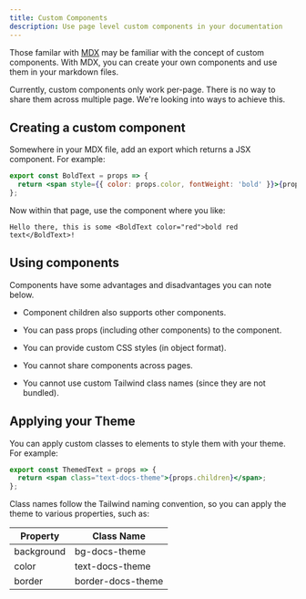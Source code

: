 ```yaml
---
title: Custom Components
description: Use page level custom components in your documentation
---
```


Those familar with [MDX](https://mdxjs.com/) may be familiar with the concept of custom components.
With MDX, you can create your own components and use them in your markdown files.

<Warning>
  Currently, custom components only work per-page. There is no way to share them across multiple
  page. We're looking into ways to achieve this.
</Warning>

## Creating a custom component

Somewhere in your MDX file, add an export which returns a JSX component. For example:

```jsx
export const BoldText = props => {
  return <span style={{ color: props.color, fontWeight: 'bold' }}>{props.children}</span>;
};
```

Now within that page, use the component where you like:

```mdx
Hello there, this is some <BoldText color="red">bold red text</BoldText>!
```

## Using components

Components have some advantages and disadvantages you can note below.

- <Icon name="check" /> Component children also supports other components.
- <Icon name="check" /> You can pass props (including other components) to the component.
- <Icon name="check" /> You can provide custom CSS styles (in object format).

- <Icon name="xmark" /> You cannot share components across pages.
- <Icon name="xmark" /> You cannot use custom Tailwind class names (since they are not bundled).

## Applying your Theme

You can apply custom classes to elements to style them with your theme. For example:

```jsx
export const ThemedText = props => {
  return <span class="text-docs-theme">{props.children}</span>;
};
```

Class names follow the Tailwind naming convention, so you can apply the theme to various properties, such as:

| Property   | Class Name        |
| ---------- | ----------------- |
| background | bg-docs-theme     |
| color      | text-docs-theme   |
| border     | border-docs-theme |
